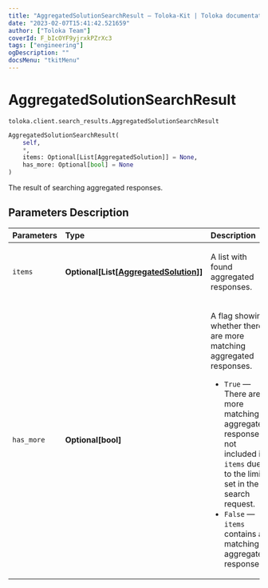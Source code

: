 ```yaml
---
title: "AggregatedSolutionSearchResult — Toloka-Kit | Toloka documentation"
date: "2023-02-07T15:41:42.521659"
author: ["Toloka Team"]
coverId: F_bIcOYF9yjrxkPZrXc3
tags: ["engineering"]
ogDescription: ""
docsMenu: "tkitMenu"
---
```


# AggregatedSolutionSearchResult
`toloka.client.search_results.AggregatedSolutionSearchResult`

```python
AggregatedSolutionSearchResult(
    self,
    *,
    items: Optional[List[AggregatedSolution]] = None,
    has_more: Optional[bool] = None
)
```

The result of searching aggregated responses.

## Parameters Description

| Parameters | Type | Description |
| :----------| :----| :-----------|
`items`|**Optional\[List\[[AggregatedSolution](/docs/toloka-kit/reference/toloka.client.aggregation.AggregatedSolution)\]\]**|<p>A list with found aggregated responses.</p>
`has_more`|**Optional\[bool\]**|<p>A flag showing whether there are more matching aggregated responses.</p> <ul> <li>`True` — There are more matching aggregated responses, not included in `items` due to the limit set in the search request.</li> <li>`False` — `items` contains all matching aggregated responses.</li> </ul>
